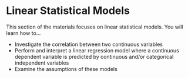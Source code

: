 # Linear Statistical Models

This section of the materials focuses on linear statistical models. You will learn how to...

-   Investigate the correlation between two continuous variables
-   Perform and interpret a linear regression model where a continuous dependent variable is predicted by continuous and/or categorical independent variables
-   Examine the assumptions of these models

